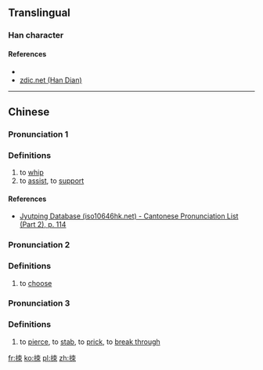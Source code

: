 ==Translingual==

===Han character===
{{Han char|rn=64|rad=手|as=06|sn=9|four=54092|canj=QDB|ids=⿰扌朿}}

====References====
* {{Han ref|kx=0428.200|dkj=12010|dj=0777.140|hdz=31867.060|uh=62FA|ud=25338|bh=CEE3|bd=52963}}
*[http://www.zdic.net/z/1a/js/62FA.htm zdic.net (Han Dian)]

----

==Chinese==
{{zh-forms}}

===Pronunciation 1===
{{zh-pron
|m=cè
|c=caak3
|mc=y
|oc=y
|ma=
|cat=v
}}

===Definitions===
# to [[whip]]
# to [[assist]], to [[support]]

====References====
*[http://www.iso10646hk.net/jp/document/download.jsp Jyutping Database (iso10646hk.net) - Cantonese Pronunciation List (Part 2), p. 114]

===Pronunciation 2===
{{zh-pron
|m=sè
|c=
|ma=
|cat=v
}}

===Definitions===
# to [[choose]]

===Pronunciation 3===
{{zh-pron
|m=chuò
|c=
|ma=
|cat=v
}}

===Definitions===
# to [[pierce]], to [[stab]], to [[prick]], to [[break through]]

[[fr:拺]]
[[ko:拺]]
[[pl:拺]]
[[zh:拺]]